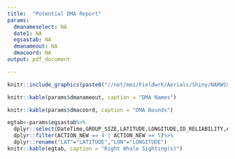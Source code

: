 ```yaml
---
title:  "Potential DMA Report"
params:
  dmanameselect: NA
  date1: NA
  egsastab: NA
  dmanameout: NA
  dmacoord: NA
output: pdf_document

---
```

\vspace*{-10mm}
\begin{center}\LARGE`r params$dmanameselect`\end{center}
\vspace*{-8mm}
\begin{center}\LARGE Trigger date: `r params$date1`\end{center}

```r

knitr::include_graphics(paste0("//net/mmi/Fieldwrk/Aerials/Shiny/NARWSS_shinyapp/git/narwss_rwsas_apps/",params$date1,"_dmamap.png"))

```
\vspace*{-4mm}
```r
knitr::kable(params$dmanameout, caption = "DMA Names")
```

```r
knitr::kable(params$dmacoord, caption = "DMA Bounds")
```

```r
egtab<-params$egsastab%>%
  dplyr::select(DateTime,GROUP_SIZE,LATITUDE,LONGITUDE,ID_RELIABILITY,ACTION_NEW)%>%
  dplyr::filter(ACTION_NEW == 4 | ACTION_NEW == 5)%>%
  dplyr::rename("LAT"="LATITUDE","LON"="LONGITUDE")
knitr::kable(egtab, caption = "Right Whale Sighting(s)")

```

